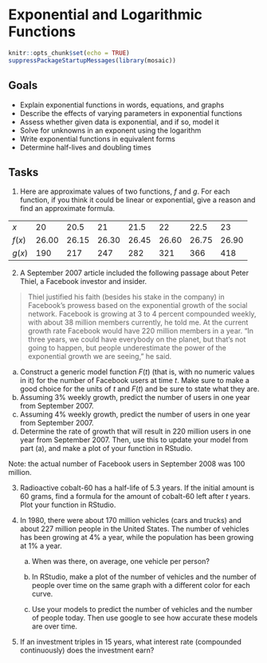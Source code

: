 # Exponential and Logarithmic Functions


```r
knitr::opts_chunk$set(echo = TRUE)
suppressPackageStartupMessages(library(mosaic))
```


## Goals

* Explain exponential functions in words, equations, and graphs
* Describe the effects of varying parameters in exponential functions
* Assess whether given data is exponential, and if so, model it
* Solve for unknowns in an exponent using the logarithm
* Write exponential functions in equivalent forms
* Determine half-lives and doubling times

## Tasks


1. Here are approximate values of two functions, $f$ and $g$.  For each function, if you think it could be linear or exponential, give a reason and find an approximate formula.

|    |    |    |    |    |    |    |    |
|----|----|----|----|----|----|----|----|
|   $x$  | 20 | 20.5 | 21 | 21.5 | 22 | 22.5 | 23 |
| $f(x)$ | 26.00 | 26.15 | 26.30 | 26.45 | 26.60 | 26.75 | 26.90 |
| $g(x)$ | 190 | 217 | 247 | 282 | 321 | 366  | 418


<!--
\begin{solution}
First, we note that the $x$ values are equally spaced. For $f(x)$, the value increases by $0.15$ for each entry, suggesting a linear function. The slope is
\begin{equation}
y = \frac{26.15-26}{20.5-20}=0.3.
\end{equation}
To find the $f$-intercept, we can plug any data point into $f=0.3x+b$, from which we find $b=20$. Therefore, $f=0.3x+20$.
For $g(x)$, we note that each successive value is the previous one multiplied by approximately $1.14$. Since the points are spaced by 0.5, then $1.14^2=1.3$ suggesting the exponential function $g(x) = 190 \cdot (1.3)^{(x-20)}$, or equivalently, $g(x) = 0.9997 \cdot 1.3^x$.
\end{solution}
-->


2. A September 2007 article included the following passage about Peter Thiel, a Facebook investor and insider.

> Thiel justified his faith (besides his stake in the company) in Facebook's prowess based on the exponential growth of the social network. Facebook is growing at 3 to 4 percent compounded weekly, with about 38 million members currently, he told me. At the current growth rate Facebook would have 220 million members in a year. "In three years, we could have everybody on the planet, but that's not going to happen, but people underestimate the power of the exponential growth we are seeing," he said.

  a. Construct a generic model function $F(t)$ (that is, with no numeric values in it) for the number of Facebook users at time $t$. Make sure to make a good choice for the units of $t$ and $F(t)$ and be sure to state what they are.
<!-- \begin{solution}
As suggested by the quotation, we choose an exponential growth model $F(t)=P_0 a^t$. Here, $P_0$ represents the initial number of users. Since the information we are given measures users in millions and time in weeks, we choose the units of $F$ to be millions of users, and the units of $t$ to be weeks.
\end{solution}-->
  b. Assuming 3\% weekly growth, predict the number of users in one year from September 2007.
<!--\begin{solution}
We are given that $F(0) = 38$, and hence $P_0 = 38$. If we want 3\% growth per week, $a = 1.03$. Therefore, $F(t) = 38(1.03)^t$. To predict the number of users one year from September 2007, we must find $F(52)$ since there are 52 weeks in a year. Plugging in, we find $F(52) = 176.7$. Thus, we expect 176.7 million users.
\end{solution}-->
  c. Assuming 4\% weekly growth, predict the number of users in one year from September 2007.
<!--\begin{solution}
This is almost identical to the previous part, except that now $a=1.04$. In this case, $F(52) = 38(1.04)^{52}= 292.1$. Thus, we expect 292.1 million users.
\end{solution}-->
  d. Determine the rate of growth that will result in 220 million users in one year from September 2007. Then, use this to update your model from part (a), and make a plot of your function in RStudio.
<!-- \begin{solution}
Our model is $F(t) = 38a^t$. We wish to find the value of $a$ for which $F(52) = 220$. That is,
\begin{eqnarray*}
220  & = & 38 a^{52}\\
\frac{220}{38} & = & a^{52} \\
\left( \frac{220}{38} \right) ^ {1/52} & = & a \\
1.0343 & \approx & a.
\end{eqnarray*}
Thus, 3.43\% growth per week will result in 220 million users one year later.
\end{solution}-->
  
  Note: the actual number of Facebook users in September 2008 was 100 million.

3. Radioactive cobalt-60 has a half-life of 5.3 years. If the initial amount is 60 grams, find a formula for the amount of cobalt-60 left after $t$ years. Plot your function in RStudio.
<!-- \begin{solution}
Our function is $f(t) = P_0 a^t$ where $t$ is time in years, and $f(t)$ is the amount of colbalt-60 in grams. Since $60 = f(0) = P_0 a^0$, we know that $P_0 = 60$. Hence, $f(t) = 60 a^t$. Since The half life is 5.3 years, we know that
\begin{eqnarray*}
30 & = & 60 a^{5.3}\\
\frac{30}{60} & = & a^{5.3} \\
\left( \frac{1}{2} \right) ^ {1/5.3} & = & a \\
0.877 & \approx & a.
\end{eqnarray*}
Therefore, $f(t) = 60(0.877)^t$.
\end{solution} -->

4. In 1980, there were about 170 million vehicles (cars and trucks) and about 227 million people in the United States. The number of vehicles has been growing at 4\% a year, while the population has been growing at 1\% a year. 
   a. When was there, on average, one vehicle per person? 
<!--	\begin{solution}
Let $v(t)$ be the number of vehicles (in millions) t years after 1980 and $p(t)$ be the number of people (in millions) t years after 1980. Based on the given information we have
\begin{eqnarray*}
v(t) & = & 170(1.04)^t\\
p(t) & = & 227(1.01)^t.
\end{eqnarray*}
We want to solve
\begin{eqnarray*}
v(t) & = & p(t) \\
170(1.04)^t & = & 227(1.01)^t \\
\left( \frac{1.04}{1.01} \right)^t & = & \frac{227}{170} \\
(1.0297) ^ t & = & 227/170 \\
t \ln 1.0297 & = & \ln 1.3353 \\
t & \approx & 9.87.
\end{eqnarray*}
Since $t$ is years since 1980, there will be one car per person in the year 1980 + 9.87 = 1989.87, that is, nearly 1990.
\end{solution} -->

   b. In RStudio, make a plot of the number of vehicles and the number of people over time on the same graph with a different color for each curve.
<!--
\begin{solution}
\begin{verbatim}
plotFun(170*1.04^t~t,xlim=range(0,40),xlab='Year since 1980',ylab='Number',
main='Comparison of People vs Vehicles')
plotFun(227*1.01^t~t,add=TRUE,col="green")
\end{verbatim}
\includegraphics[width=0.5\textwidth]{PeopleVehiclesPlot.png}
\end{solution} -->

   c. Use your models to predict the number of vehicles and the number of people today. Then use google to see how accurate these models are over time.
<!-- \begin{solution}
\begin{eqnarray*}
v(40) & = & 170(1.04)^{40} \approx 816.17 \text{ million vehicles}\\
p(40) & = & 227(1.01)^{40} \approx 337.97 \text{ million vehicles.}
\end{eqnarray*}
Google says there are about 273.6 million vehicles today and 328.2 million people.
\end{solution} -->

5. If an investment triples in 15 years, what interest rate (compounded continuously) does the investment earn?
<!-- \begin{solution}
Let's refer to the initial investment as $P_0$. Since continuous compounding is mentioned, we assume that we should use an exponential model of the form $P(t) = P_0 \exp{kt}$. The continuous compounding rate is $k$. Since the investment triples in 15 years, we know that
\begin{eqnarray*}
3 P_0 & = & P_0 e^{15k}\\
3 & = & e^{15k} \\
\ln 3 & = & 15 k \\
k & = & (\ln 3)/15 \approx 0.073.
\end{eqnarray*}
Therefore, the interest rate is about 7.3\%.
\end{solution} -->